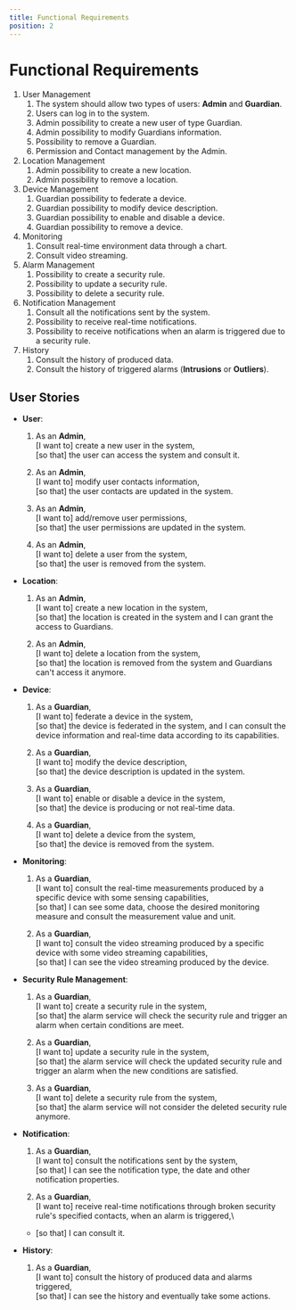 ```yaml
---
title: Functional Requirements
position: 2
---
```


# Functional Requirements

1. User Management
    1. The system should allow two types of users: **Admin** and **Guardian**.
    2. Users can log in to the system.
    3. Admin possibility to create a new user of type Guardian.
    4. Admin possibility to modify Guardians information.
    5. Possibility to remove a Guardian.
    6. Permission and Contact management by the Admin.
2. Location Management
    1. Admin possibility to create a new location.
    2. Admin possibility to remove a location.
3. Device Management
    1. Guardian possibility to federate a device.
    2. Guardian possibility to modify device description.
    3. Guardian possibility to enable and disable a device.
    4. Guardian possibility to remove a device.
4. Monitoring
    1. Consult real-time environment data through a chart.
    2. Consult video streaming.
5. Alarm Management
    1. Possibility to create a security rule.
    2. Possibility to update a security rule.
    3. Possibility to delete a security rule.
6. Notification Management
    1. Consult all the notifications sent by the system.
    2. Possibility to receive real-time notifications.
    3. Possibility to receive notifications when an alarm is triggered due to a security rule.
7. History
    1. Consult the history of produced data.
    2. Consult the history of triggered alarms (**Intrusions** or **Outliers**).

## User Stories

- **User**:
    1. As an **Admin**,\
       \[I want to\] create a new user in the system,\
       \[so that\] the user can access the system and consult it.

    2. As an **Admin**,\
       \[I want to\] modify user contacts information,\
       \[so that\] the user contacts are updated in the system.

    3. As an **Admin**,\
       \[I want to\] add/remove user permissions,\
       \[so that\] the user permissions are updated in the system.

    4. As an **Admin**,\
       \[I want to\] delete a user from the system,\
       \[so that\] the user is removed from the system.

- **Location**:
    1. As an **Admin**,\
       \[I want to\] create a new location in the system,\
       \[so that\] the location is created in the system and I can grant the access to Guardians.

    2. As an **Admin**,\
       \[I want to\] delete a location from the system,\
       \[so that\] the location is removed from the system and Guardians can't access it anymore.

- **Device**:
    1. As a **Guardian**,\
       \[I want to\] federate a device in the system,\
       \[so that\] the device is federated in the system, and I can consult the device information and real-time data
       according to its capabilities.

    2. As a **Guardian**,\
       \[I want to\] modify the device description,\
       \[so that\] the device description is updated in the system.

    3. As a **Guardian**,\
       \[I want to\] enable or disable a device in the system,\
       \[so that\] the device is producing or not real-time data.

    4. As a **Guardian**,\
       \[I want to\] delete a device from the system,\
       \[so that\] the device is removed from the system.

- **Monitoring**:
    1. As a **Guardian**,\
       \[I want to\] consult the real-time measurements produced by a specific device with some sensing
       capabilities,\
       \[so that\] I can see some data, choose the desired monitoring measure and consult the measurement value and
       unit.

    2. As a **Guardian**,\
       \[I want to\] consult the video streaming produced by a specific device with some video streaming capabilities,\
       \[so that\] I can see the video streaming produced by the device.

- **Security Rule Management**:
    1. As a **Guardian**,\
       \[I want to\] create a security rule in the system,\
       \[so that\] the alarm service will check the security rule and trigger an alarm when certain conditions are meet.

    2. As a **Guardian**,\
       \[I want to\] update a security rule in the system,\
       \[so that\] the alarm service will check the updated security rule and trigger an alarm when the new conditions are
       satisfied.

    3. As a **Guardian**,\
       \[I want to\] delete a security rule from the system,\
       \[so that\] the alarm service will not consider the deleted security rule anymore.

- **Notification**:
    1. As a **Guardian**,\
       \[I want to\] consult the notifications sent by the system,\
       \[so that\] I can see the notification type, the date and other notification properties.

    2. As a **Guardian**,\
       \[I want to\] receive real-time notifications through broken security rule's specified contacts, when an alarm is
       triggered,\
    - \[so that\] I can consult it.

- **History**:
    1. As a **Guardian**,\
       \[I want to\] consult the history of produced data and alarms triggered,\
       \[so that\] I can see the history and eventually take some actions.

